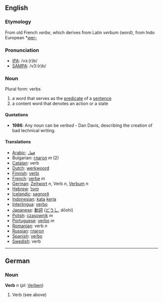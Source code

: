 ==English==

===Etymology===
From old French ''verbe'', which derives from Latin ''verbum'' (word), from Indo European *[[wer-]]

===Pronunciation===
*[[w:IPA|IPA]]: /vɜː(r)b/
*[[w:SAMPA|SAMPA]]: /v3:(r)b/

===Noun===
Plural form: verbs
# a word that serves as the [[predicate]] of a [[sentence]]
# a content word that denotes an action or a state

====Quotations====
* '''1986''': Any noun can be ''verbed'' - Dan Davis, describing the creation of bad technical writing.

====Translations====
*[[Arabic]]: [[فعل]]
*Bulgarian: [[глагол]] ''m'' (2)
*[[Catalan]]: verb
*[[Dutch]]: [[werkwoord]]
*[[Finnish]]: [[verbi]]
*[[French]]: [[verbe]] ''m''
*[[German]]: [[Zeitwort]] ''n'', Verb ''n'', [[Verbum]] ''n''
*[[Hebrew]]: [[פועל]]
*[[Icelandic]]: [[sagnorð]]
*[[Indonesian]]: [[kata]] [[kerja]]
*[[Interlingua]]: [[verbo]]
*[[Japanese]]: [[動詞]] ([[どうし]], dōshi)
*[[Polish]]: [[czasownik]] ''m''
*[[Portuguese]]: [[verbo]] ''m''
*[[Romanian]]: verb ''n''
*[[Russian]]: [[глагол]]
*[[Spanish]]: [[verbo]]
*[[Swedish]]: verb

----

==German==
===Noun===
'''Verb''' ''n'' (''pl:'' [[Verben]])

# Verb (see above)